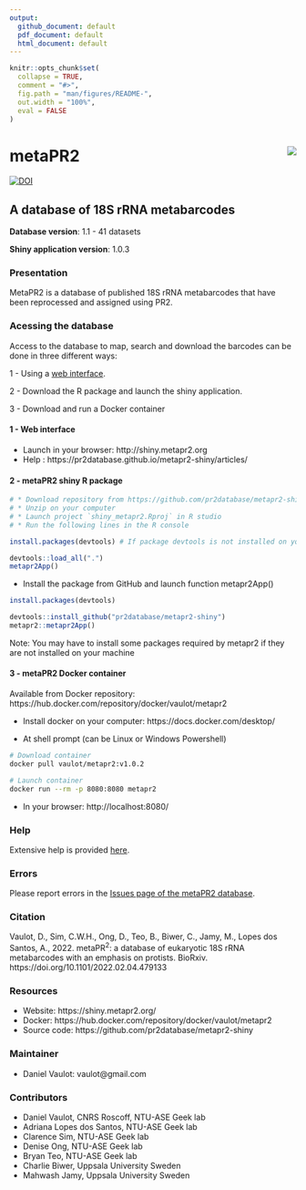 ```yaml
---
output: 
  github_document: default
  pdf_document: default
  html_document: default
---
```


<!-- README.md is generated from README.Rmd. Please edit that file -->

```r
knitr::opts_chunk$set(
  collapse = TRUE,
  comment = "#>",
  fig.path = "man/figures/README-",
  out.width = "100%",
  eval = FALSE
)
```

# metaPR2 <img src="https://github.com/pr2database/metapr2-shiny/blob/main/inst/img/metapr2_logo.png?raw=true" align="right" />

<!-- badges: start -->
[![DOI](https://zenodo.org/badge/410160328.svg)](https://zenodo.org/badge/latestdoi/410160328)
<!-- badges: end -->

## A database of 18S rRNA metabarcodes

**Database version**:  1.1 - 41 datasets

**Shiny application version**: 1.0.3

### Presentation

MetaPR2 is a database of published 18S rRNA metabarcodes that have been reprocessed and assigned using PR2. 


### Acessing the database

Access to the database to map, search and download the barcodes can be done in three different ways:

1 - Using a [web interface](http://shiny.metapr2.org).

2 - Download the R package and launch the shiny application.

3 - Download and run a Docker container 

#### 1 - Web interface

* Launch in your browser: http://shiny.metapr2.org
* Help : https://pr2database.github.io/metapr2-shiny/articles/

#### 2 - metaPR2 shiny R package



```r

# * Download repository from https://github.com/pr2database/metapr2-shiny/archive/refs/heads/main.zip
# * Unzip on your computer
# * Launch project `shiny_metapr2.Rproj` in R studio
# * Run the following lines in the R console

install.packages(devtools) # If package devtools is not installed on your computer

devtools::load_all(".")
metapr2App()
```

* Install the package from GitHub and launch function metapr2App()

```r
install.packages(devtools)

devtools::install_github("pr2database/metapr2-shiny")
metapr2::metapr2App()
```

Note: You may have to install some packages required by metapr2 if they are not installed on your machine

#### 3 - metaPR2 Docker container

Available from Docker repository: https://hub.docker.com/repository/docker/vaulot/metapr2

* Install docker on your computer: https://docs.docker.com/desktop/

* At shell prompt (can be Linux or Windows Powershell)

```bash
# Download container
docker pull vaulot/metapr2:v1.0.2

# Launch container
docker run --rm -p 8080:8080 metapr2

```

* In your browser: http://localhost:8080/

### Help

Extensive help is provided [here](https://pr2database.github.io/metapr2-shiny/articles/).


### Errors

Please report errors in the [Issues page of the metaPR2 database](https://github.com/pr2database/metapr2-shiny/issues).


### Citation

Vaulot, D., Sim, C.W.H., Ong, D., Teo, B., Biwer, C., Jamy, M., Lopes dos Santos, A., 2022. metaPR$^{2}$: a database of eukaryotic 18S rRNA metabarcodes with an emphasis on protists. BioRxiv. https://doi.org/10.1101/2022.02.04.479133



### Resources
* Website: https://shiny.metapr2.org/
* Docker: https://hub.docker.com/repository/docker/vaulot/metapr2
* Source code: https://github.com/pr2database/metapr2-shiny




### Maintainer
* Daniel Vaulot: vaulot@gmail.com

### Contributors
* Daniel Vaulot, CNRS Roscoff, NTU-ASE Geek lab
* Adriana Lopes dos Santos, NTU-ASE Geek lab 
* Clarence Sim, NTU-ASE Geek lab 
* Denise Ong, NTU-ASE Geek lab 
* Bryan Teo, NTU-ASE Geek lab
* Charlie Biwer, Uppsala University Sweden
* Mahwash Jamy, Uppsala University Sweden



